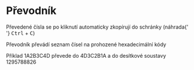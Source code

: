 # Převodník


<Callout type='info' emoji='ℹ️'>
  Převedené čísla se po kliknutí automaticky zkopírují do schránky (náhrada{' '}
  <kbd>Ctrl</kbd> + <kbd>C</kbd>)
</Callout>

Převodník převádí seznam čísel na prohozené hexadecimální kódy

Příklad 1A2B3C4D převede do 4D3C2B1A a do desítkové soustavy 1295788826

<Prevodnik />
